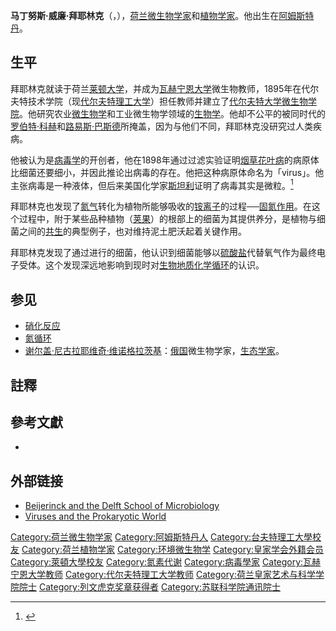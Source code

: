 {{Infobox Scientist
|name              = 马丁努斯·威廉·拜耶林克
|box_width         =
|image             = Martinus Willem Beijerinck in his laboratory.jpg
|caption           = 
|birth_date        = 1851年3月16日
|birth_place       = [[荷兰|荷兰]][[阿姆斯特丹|阿姆斯特丹]]
|death_date        = {{death date and age|1931|1|1|1851|3|16}}
|death_place       = 荷兰{{le|霍瑟尔|Gorssel}}
|residence         = 
|citizenship       = 
|nationality       = 
|ethnicity         = 
|field             = [[微生物学|微生物学]]
|work_institution  = [[瓦赫宁恩大学|瓦赫宁恩大学]]<br>[[代尔夫特理工大学|代尔夫特理工大学]]微生物学创始人
|alma_mater        = [[莱顿大学|莱顿大学]]
|doctoral_advisor  = 
|doctoral_students = 
|known_for         = [[氮循环|氮循环]]<br>[[化能生物|化能生物学]]<br>[[病毒学|病毒学]]<br>{{le|硫酸盐还原菌|Sulfate-reducing bacteria}}<br/>[[细菌培养|细菌培养]]
|author_abbrev_bot = 
|author_abbrev_zoo = 
|influences        = 
|influenced        = [[谢尔盖·维诺格拉斯基|谢尔盖·维诺格拉斯基]]
|prizes            = [[列文虎克奖章|列文虎克奖章]] (1905)
|religion          = 
|footnotes         = 
}}
'''马丁努斯·威廉·拜耶林克'''（{{lang-nl|'''Martinus Willem Beijerinck'''}}，{{bd|1851年|3月16日|1931年|1月1日|Beijerinck, Martinus Willem}}），[[荷兰|荷兰]][[微生物学|微生物学家]]和[[植物学家|植物学家]]。他出生在[[阿姆斯特丹|阿姆斯特丹]]。

==生平==
拜耶林克就读于荷兰[[莱顿大学|莱顿大学]]，并成为[[瓦赫宁恩大学|瓦赫宁恩大学]]微生物教师，1895年在代尔夫特技术学院（现[[代尔夫特理工大学|代尔夫特理工大学]]）担任教师并建立了[[代尔夫特大学微生物学院|代尔夫特大学微生物学院]]。他研究农业[[微生物学|微生物学]]和工业微生物学领域的[[生物学|生物学]]。他却不公平的被同时代的[[罗伯特·科赫|罗伯特·科赫]]和[[路易斯·巴斯德|路易斯·巴斯德]]所掩盖，因为与他们不同，拜耶林克没研究过人类疾病。

他被认为是[[病毒学|病毒学]]的开创者，他在1898年通过过滤实验证明[[烟草花叶病毒|烟草花叶病]]的病原体比细菌还要细小，并因此推论出病毒的存在。他把这种病原体命名为「virus」{{NoteTag|[[德米特里·伊凡诺夫斯基|伊凡诺夫斯基]]也在1892年发现了病毒，但他没有公布他的发现。}}。他主张病毒是一种液体，但后来美国化学家[[温德尔·梅雷迪思·斯坦利|斯坦利]]证明了病毒其实是微粒。<ref>{{cite book |last=Lerner |first=K.L. |coauthors=B.M. Lerner |title=Martinus Willem Beijerinck from World of Microbiology and Immunology |year=2002 |publisher=Thomas Gage Publishing |location=Florence, KY |isbn=0787665401 |quote=<small>Beijerinck asserted that the virus was liquid, but this theory was later disproved by Wendell Stanley, who demonstrated the particulate nature of viruses. Beijerinck, nevertheless, set the stage for twentieth-century virologists to uncover the secrets of viral pathogens now known to cause a wide range of plant and animal (including human) diseases</small> }}</ref>

拜耶林克也发现了[[氮气|氮气]]转化为植物所能够吸收的[[铵离子|铵离子]]的过程──[[固氮作用|固氮作用]]。在这个过程中，附于某些品种植物（[[荚果|荚果]]）的根部上的细菌为其提供养分，是植物与细菌之间的[[共生|共生]]的典型例子，也对维持泥土肥沃起着关键作用。

拜耶林克发现了通过{{le|硫酸盐还原菌|Sulfate-reducing bacteria|还原硫酸盐}}进行{{le|缺氧呼吸|Anaerobic respiration}}的细菌，他认识到细菌能够以[[硫酸盐|硫酸盐]]代替氧气作为最终电子受体。这个发现深远地影响到现时对[[生物地质化学循环|生物地质化学循环]]的认识。
<!-- 
Beijerinck invented the [[enrichment_culture|enrichment culture]], a fundamental method of studying [[microbe|microbe]]s from the environment.  He is often incorrectly credited with framing the microbial ecology idea that "everything is everywhere, the environment decides," which was stated by Lourens Bass-Becking.<ref>{{cite journal |author=de Wit R, Bouvier T. |title=Everything is everywhere, but, the environment selects’; what did Baas Becking and Beijerinck really say? |journal=Environmental Microbiology |year=2006 |volume=8 |issue=4 |pages=755-758 |url=http://www3.interscience.wiley.com/cgi-bin/fulltext/118567377/PDFSTART |accessdate=2008-09-16 |doi=10.1111/j.1462-2920.2006.01017.x}}</ref><ref>{{citation |last=Bass-Becking |first=Lourens G.M. |year=1934 |location=The Hague, the Netherlands | publisher=W.P. Van Stockum & Zoon |title=Geobiologie of inleiding tot de milieukunde }}</ref>

Beijerinck was a socially awkward figure. He was verbally abusive to students, never married, and had few professional collaborations. He was also known for his [[ascetic|ascetic]] lifestyle and his view of science and [[marriage|marriage]] being incompatible. His low popularity with his students periodically depressed him, as he very much loved spreading his enthusiasm for biology in the classroom.
-->

==参见==
* [[硝化反应|硝化反应]]
* [[氮循环|氮循环]]
* [[谢尔盖·尼古拉耶维奇·维诺格拉茨基|谢尔盖·尼古拉耶维奇·维诺格拉茨基]]：[[俄国|俄国]]微生物学家，[[生态学家|生态学家]]。

==註釋==
{{NoteFoot}}

==參考文獻==
{{reflist}}
* {{cite book |author1=Chung, King-Thom |author2=Ferris, Deam Hunter (1996) |author3=Martinus Willem Beijerinck (1851-1931) |url=http://www.asm.org/ASM/files/CCLIBRARYFILES/FILENAME/0000000251/621096p539.pdf |title=Pioneer of general microbiology |publisher=AMS News 62 |pages=539-543 |archiveurl=https://web.archive.org/web/20080409200537/http://www.asm.org/ASM/files/CCLIBRARYFILES/FILENAME/0000000251/621096p539.pdf |archivedate=2008-04-09 }}

==外部链接==
*[https://web.archive.org/web/20060214064809/http://www.beijerinck.bt.tudelft.nl/ Beijerinck and the Delft School of Microbiology]
*[http://www.angelfire.com/ga2/nestsite2/webunit10.html Viruses and the Prokaryotic World] {{Wayback|url=http://www.angelfire.com/ga2/nestsite2/webunit10.html |date=20090327051130 }}

{{列文虎克奖章获得者}}
{{Authority control}}
{{DEFAULTSORT:Beijerinck, Martinus}}
[[Category:荷兰微生物学家|Category:荷兰微生物学家]]
[[Category:阿姆斯特丹人|Category:阿姆斯特丹人]]
[[Category:台夫特理工大學校友|Category:台夫特理工大學校友]]
[[Category:荷兰植物学家|Category:荷兰植物学家]]
[[Category:环境微生物学|Category:环境微生物学]]
[[Category:皇家学会外籍会员|Category:皇家学会外籍会员]]
[[Category:萊頓大學校友|Category:萊頓大學校友]]
[[Category:氮素代谢|Category:氮素代谢]]
[[Category:病毒學家|Category:病毒學家]]
[[Category:瓦赫宁恩大学教师|Category:瓦赫宁恩大学教师]]
[[Category:代尔夫特理工大学教师|Category:代尔夫特理工大学教师]]
[[Category:荷兰皇家艺术与科学学院院士|Category:荷兰皇家艺术与科学学院院士]]
[[Category:列文虎克奖章获得者|Category:列文虎克奖章获得者]]
[[Category:苏联科学院通讯院士|Category:苏联科学院通讯院士]]